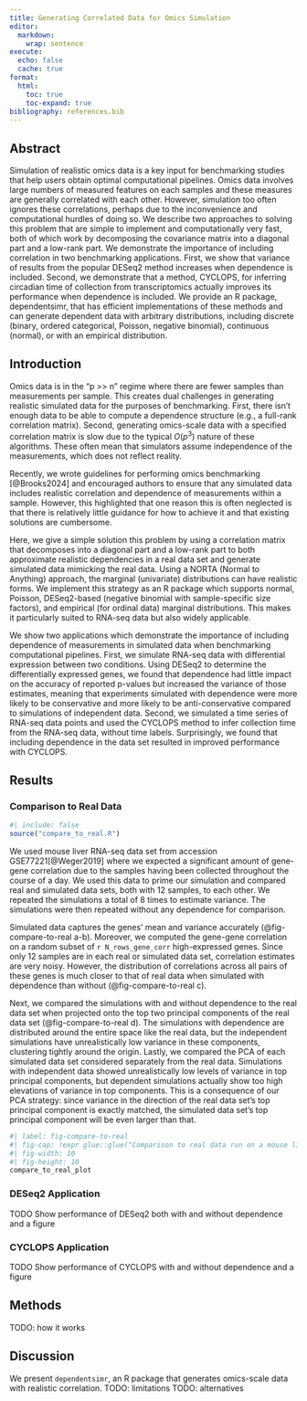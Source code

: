 ---
title: Generating Correlated Data for Omics Simulation
editor: 
  markdown: 
    wrap: sentence
execute:
  echo: false
  cache: true
format:
  html:
    toc: true
    toc-expand: true
bibliography: references.bib
---

## Abstract

Simulation of realistic omics data is a key input for benchmarking studies that help users obtain optimal computational pipelines.
Omics data involves large numbers of measured features on each samples and these measures are generally correlated with each other.
However, simulation too often ignores these correlations, perhaps due to the inconvenience and computational hurdles of doing so.
We describe two approaches to solving this problem that are simple to implement and computationally very fast, both of which work by decomposing the covariance matrix into a diagonal part and a low-rank part.
We demonstrate the importance of including correlation in two benchmarking applications.
First, we show that variance of results from the popular DESeq2 method increases when dependence is included.
Second, we demonstrate that a method, CYCLOPS, for inferring circadian time of collection from transcriptomics actually improves its performance when dependence is included.
We provide an R package, dependentsimr, that has efficient implementations of these methods and can generate dependent data with arbitrary distributions, including discrete (binary, ordered categorical, Poisson, negative binomial), continuous (normal), or with an empirical distribution.

## Introduction

Omics data is in the “p \>\> n” regime where there are fewer samples than measurements per sample.
This creates dual challenges in generating realistic simulated data for the purposes of benchmarking.
First, there isn’t enough data to be able to compute a dependence structure (e.g., a full-rank correlation matrix).
Second, generating omics-scale data with a specified correlation matrix is slow due to the typical $O(p^3)$ nature of these algorithms.
These often mean that simulators assume independence of the measurements, which does not reflect reality.

Recently, we wrote guidelines for performing omics benchmarking [@Brooks2024] and encouraged authors to ensure that any simulated data includes realistic correlation and dependence of measurements within a sample.
However, this highlighted that one reason this is often neglected is that there is relatively little guidance for how to achieve it and that existing solutions are cumbersome.

Here, we give a simple solution this problem by using a correlation matrix that decomposes into a diagonal part and a low-rank part to both approximate realistic dependencies in a real data set and generate simulated data mimicking the real data.
Using a NORTA (Normal to Anything) approach, the marginal (univariate) distributions can have realistic forms.
We implement this strategy as an R package which supports normal, Poisson, DESeq2-based (negative binomial with sample-specific size factors), and empirical (for ordinal data) marginal distributions.
This makes it particularly suited to RNA-seq data but also widely applicable.

We show two applications which demonstrate the importance of including dependence of measurements in simulated data when benchmarking computational pipelines.
First, we simulate RNA-seq data with differential expression between two conditions.
Using DESeq2 to determine the differentially expressed genes, we found that dependence had little impact on the accuracy of reported p-values but increased the variance of those estimates, meaning that experiments simulated with dependence were more likely to be conservative and more likely to be anti-conservative compared to simulations of independent data.
Second, we simulated a time series of RNA-seq data points and used the CYCLOPS method to infer collection time from the RNA-seq data, without time labels.
Surprisingly, we found that including dependence in the data set resulted in improved performance with CYCLOPS.

## Results

### Comparison to Real Data

```{r}
#| include: false
source("compare_to_real.R")
```

We used mouse liver RNA-seq data set from accession GSE77221[@Weger2019] where we expected a significant amount of gene-gene correlation due to the samples having been collected throughout the course of a day.
We used this data to prime our simulation and compared real and simulated data sets, both with 12 samples, to each other.
We repeated the simulations a total of 8 times to estimate variance.
The simulations were then repeated without any dependence for comparison.

Simulated data captures the genes' mean and variance accurately (@fig-compare-to-real a-b).
Moreover, we computed the gene-gene correlation on a random subset of `r N_rows_gene_corr` high-expressed genes.
Since only 12 samples are in each real or simulated data set, correlation estimates are very noisy.
However, the distribution of correlations across all pairs of these genes is much closer to that of real data when simulated with dependence than without (@fig-compare-to-real c).

Next, we compared the simulations with and without dependence to the real data set when projected onto the top two principal components of the real data set (@fig-compare-to-real d).
The simulations with dependence are distributed around the entire space like the real data, but the independent simulations have unrealistically low variance in these components, clustering tightly around the origin.
Lastly, we compared the PCA of each simulated data set considered separately from the real data.
Simulations with independent data showed unrealistically low levels of variance in top principal components, but dependent simulations actually show too high elevations of variance in top components.
This is a consequence of our PCA strategy: since variance in the direction of the real data set's top principal component is exactly matched, the simulated data set's top principal component will be even larger than that.

```{r}
#| label: fig-compare-to-real
#| fig-cap: !expr glue::glue("Comparison to real data run on a mouse liver example from GSE77221. (a-b) Comparison of gene (a) mean expression and (b) variance, log-scaled. The line of equality is marked in black. Points are colored according to the density of points in their region. (c) Quantile-quantile plot comparing correlation values of gene pairs from real data and simulated data (both with and without dependence). A random sample of {N_rows_gene_corr} genes with at least {HIGH_EXPR_CUTOFF} reads was used. Values on the diagonal line indicate a match between the simulated and real data sets. (d) Projections onto the top two principal components of the real data set for both real and simulated data. All 8 simulations (96 samples total for each of dependent and independent simulations) shown. (e) Principal component analysis was performed on all data sets and the variance captured by the top components is shown. Unlike (d), these components were fit from each data set considered separately instead of reusing the weights from the real data.")
#| fig-width: 10
#| fig-height: 10
compare_to_real_plot
```

### DESeq2 Application

TODO Show performance of DESeq2 both with and without dependence and a figure

### CYCLOPS Application

TODO Show performance of CYCLOPS with and without dependence and a figure

## Methods

TODO: how it works

## Discussion

We present `dependentsimr`, an R package that generates omics-scale data with realistic correlation.
TODO: limitations TODO: alternatives
